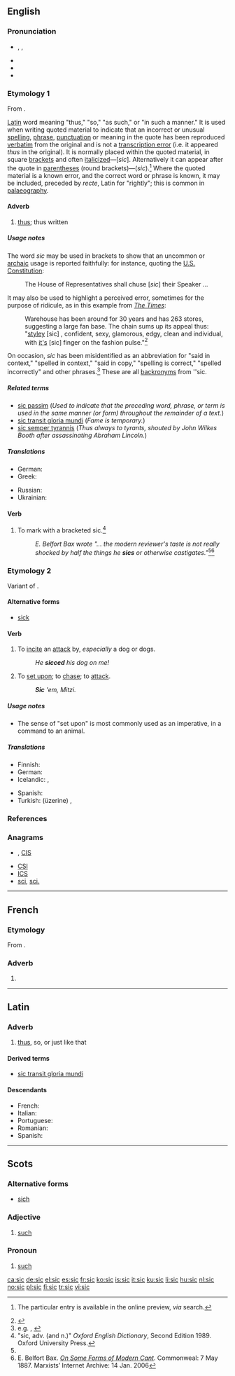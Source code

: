 ==English==
{{wikipedia}}

===Pronunciation===
* {{enPR|sĭk}}, {{IPA|/sɪk/}}, {{SAMPA|/sIk/}}
* {{audio|en-us-sic.ogg|Audio (US)}}
* {{rhymes|ɪk}}
* {{homophones|sick}}

===Etymology 1===
From {{etyl|la}} {{term|sic|sīc|thus, so|lang=la}}.

[[Latin]] word meaning "thus," "so," "as such," or "in such a manner." It is used when writing quoted material to indicate that an incorrect or unusual [[spelling]], [[phrase]], [[punctuation]] or meaning in the quote has been reproduced [[wiktionary:verbatim|verbatim]] from the original and is not a [[transcription error]] (i.e. it appeared ''thus'' in the original). It is normally placed within the quoted material, in square [[bracket]]s and often [[Italic type|italicized]]&mdash;[''sic'']. Alternatively it can appear after the quote in [[parentheses]] (round brackets)&mdash;(''sic'').<ref name="cgsau">{{Cite book|url=http://cup.columbia.edu/bookpreview/978-0-231-06989-2/ |chapter=sic (adv.) |title=The Columbia Guide to Standard American English|first=Kenneth G. |last=Wilson |publisher=[[Columbia University Press]] |year=1993 |accessdate=2009-11-03}} The particular entry is available in the online preview, ''via'' search.</ref> Where the quoted material is a known error, and the correct word or phrase is known, it may be included, preceded by ''recte'', Latin for "rightly"; this is common in [[palaeography]].

====Adverb====
{{en-adv|-}}

# [[thus]]; thus written

=====Usage notes=====
The word ''sic'' may be used in brackets to show that an uncommon or [[Archaism|archaic]] usage is reported faithfully: for instance, quoting the [[U.S. Constitution]]:
: The House of Representatives shall chuse [''sic''] their Speaker ... <!-- Note that the spelling "chuse" is the point of this quotation - do not correct it to "choose" -->
It may also be used to highlight a perceived error, sometimes for the purpose of ridicule, as in this example from ''[[The Times]]'':
: Warehouse has been around for 30 years and has 263 stores, suggesting a large fan base. The chain sums up its appeal thus: "[[:wiktionary:stylish|styley]] [sic]<!-- the original is not italicised-->, confident, sexy, glamorous, edgy, clean and individual, with <!-- Don't correct this either. --> [[:wiktionary:it's|it's]] [sic]<!-- the original is not italicised--> finger on the fashion pulse."<ref>{{Cite news|first=Anne |last=Ashworth |title=Chain reaction: Warehouse |url=http://women.timesonline.co.uk/article/0,,26930-2234374,00.html |work=[[The Times]] |date=2006-06-21 |accessdate=2007-01-06 }}</ref>

On occasion, ''sic'' has been misidentified as an abbreviation for "said in context," "spelled in context," "said in copy," "spelling is correct," "spelled incorrectly" and other phrases.<ref>e.g. {{Cite web|url=http://www.abbreviations.com |title=Abbreviations.com |accessdate=2010-01-27 }}, {{Cite web|url=http://acronyms.thefreedictionary.com |title=Thefreedictionary.com |accessdate=2010-01-27 }}</ref> These are all [[backronym]]s from ''sic.

=====Related terms=====
* [[sic passim]] (''Used to indicate that the preceding word, phrase, or term is used in the same manner (or form) throughout the remainder of a text.'')
* [[sic transit gloria mundi]] (''Fame is temporary.'')
* [[sic semper tyrannis]] (''Thus always to tyrants, shouted by John Wilkes Booth after assassinating Abraham Lincoln.'')

=====Translations=====
{{trans-top|thus, thus written}}
* German: {{t|de|dasselbe}}
* Greek: {{t|el|αυτολεξεί}}
{{trans-mid}}
* Russian: {{t+|ru|так|tr=tak}}
* Ukrainian: {{t+|uk|так|tr=tak|xs=Ukrainian}}
{{trans-bottom}}

====Verb====
{{en-verb|sic|c|ing}}
# To mark with a bracketed sic.<ref name=oed>"sic, adv. (and n.)" ''Oxford English Dictionary'', Second Edition 1989. Oxford University Press.</ref>
#: ''E. Belfort Bax wrote "... the modern reviewer's taste is not really shocked by half the things he '''sics''' or otherwise castigates."''<ref name=oed/><ref>E. Belfort Bax. ''[http://www.marxists.org/archive/bax/1887/05/modcant.htm On Some Forms of Modern Cant]''. Commonweal: 7 May 1887. Marxists’ Internet Archive: 14 Jan. 2006</ref>

===Etymology 2===
Variant of {{term|seek}}.

====Alternative forms====
* [[sick]]

====Verb====
{{en-verb|sic|c|ing}}

# {{transitive}} To [[incite]] an [[attack]] by, ''especially'' a dog or dogs.
#: ''He '''sicced''' his dog on me!''
# {{transitive}} To [[set upon]]; to [[chase]]; to [[attack]].
#: '''''Sic''' 'em, Mitzi.''

=====Usage notes=====
* The sense of "set upon" is most commonly used as an imperative, in a command to an animal.

=====Translations=====
{{trans-top|incite an attack by}}
* Finnish: {{t-|fi|usuttaa}}
* German: {{t-|de|hetzen}}
* Icelandic: {{t-|is|siga}}, {{t|is|etja}}
{{trans-mid}}
* Spanish: {{t+|es|azuzar}}
* Turkish: (üzerine) {{t|tr|salmak}}, {{t|tr|saldırtmak}}
{{trans-bottom}}

{{trans-top|set upon}}
{{trans-mid}}
{{trans-bottom}}

===References===
<references/>

===Anagrams===
* {{alphagram|[[cis#English|cis]]}} , [[CIS#English|CIS]]
* [[CSI#English|CSI]]
* [[ICS#English|ICS]]
* [[sci#English|sci]], [[sci.#English|sci.]]

----

==French==

===Etymology===
From {{etyl|la|fr}} {{term|sic|sīc|thus, so|lang=la}}.

===Adverb===
{{fr-adv}}

# {{l|en|sic}}

----

==Latin==

===Adverb===
{{infl|la|adverb|head=sīc}}

# [[thus]], so, or just like that

====Derived terms====
* [[sic transit gloria mundi]]

====Descendants====
* French: {{l|fr|si}}
* Italian: {{l|it|sì}}
* Portuguese: {{l|pt|sim}}
* Romanian: {{l|ro|şi}}
* Spanish: {{l|es|sí}}

----

==Scots==

===Alternative forms===
* [[sich#Scots|sich]]

===Adjective===
{{sco-adj}}

# [[such]]

===Pronoun===
{{sco-pron}}

# [[such]]

[[ca:sic]]
[[de:sic]]
[[el:sic]]
[[es:sic]]
[[fr:sic]]
[[ko:sic]]
[[is:sic]]
[[it:sic]]
[[ku:sic]]
[[li:sic]]
[[hu:sic]]
[[nl:sic]]
[[no:sic]]
[[pl:sic]]
[[fi:sic]]
[[tr:sic]]
[[vi:sic]]